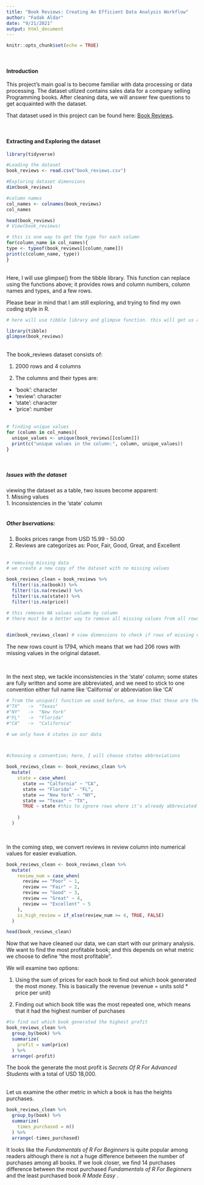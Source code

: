 ---
title: "Book Reviews: Creating An Efficient Data Analysis Workflow"
author: "Fadak Aldar"
date: "9/21/2021"   
output: html_document
---
   
```{r setup, include=FALSE}
knitr::opts_chunk$set(echo = TRUE)  
```

<br>

#### Introduction 
This project's main goal is to become familiar with data processing or data processing. The dataset utlized contains sales data for a company selling Programming books. After cleaning data, we will answer few questions to get acquainted with the dataset.

That dataset used in this project can be found here: [Book Reviews](https://data.world/dataquest/book-reviews).

<br>


#### Extracting and Exploring the dataset
```{r libraries, message = FALSE}
library(tidyverse)
```

```{r reading the csv file}
#Loading the dataset
book_reviews <- read.csv("book_reviews.csv")
```

```{r dim and col names}
#Exploring dataset dimensions 
dim(book_reviews)

#column names
col_names <- colnames(book_reviews)
col_names

head(book_reviews)
# View(book_reviews)
```
```{r type}
# this is one way to get the type for each column 
for(column_name in col_names){
type <- typeof(book_reviews[[column_name]])
print(c(column_name, type))
}

```
<br>
Here, I will use glimpse() from the tibble library. This function can replace using the functions above; it provides rows and column numbers, column names and types, and a few rows. 

Please bear in mind that I am still exploring, and trying to find my own coding style in R.  

```{r}
# here will use tibble library and glimpse function. this will get us all the information above in one function

library(tibble)
glimpse(book_reviews)
```
<br>
The book_reviews dataset consists of:   

1. 2000 rows and 4 columns   

1. The columns and their types are:   
  * 'book': character   
  * 'review': character   
  * 'state': character   
  * 'price': number
<br>
<br>



```{r}
# finding unique values
for (column in col_names){
  unique_values <- unique(book_reviews[[column]])
  print(c("unique values in the column:", column, unique_values))
}

```
<br>
  
##### Issues with the dataset
viewing the dataset as a table, two issues become apparent:   
1. Missing values  
1. Inconsistencies in the 'state' column  
<br>

##### Other bservations:  
1. Books prices range from USD 15.99 - 50.00  
1. Reviews are categorizes as: Poor, Fair, Good, Great, and Excellent  
<br>

```{r}

# removing missing data
# we create a new copy of the dataset with no missing values

book_reviews_clean = book_reviews %>%
  filter(!is.na(book)) %>%
  filter(!is.na(review)) %>%
  filter(!is.na(state)) %>%
  filter(!is.na(price))

# this removes NA values column by column
# there must be a better way to remove all missing values from all rows instead of examining columns one by one?
              

dim(book_reviews_clean) # view dimensions to check if rows of missing data were deleted 

```
The new rows count is 1794, which means that we had 206 rows with missing values in the original dataset.

<br>

In the next step, we tackle inconsistencies in the 'state' column; some states are fully written and some are abbreviated, and we need to stick to one convention either full name like 'California' or abbreviation like 'CA'

```{r}
# from the unique() function we used before, we know that these are the unique values we have under 'state':
#"TX"   ->  "Texas" 
#"NY"   ->  "New York"                     
#"FL"   ->  "Florida"                                        
#"CA"   ->  "California" 

# we only have 4 states in our data  



#choosing a convention; here, I will choose states abbreviations

book_reviews_clean <- book_reviews_clean %>%
  mutate(
    state = case_when(
      state == "Calfornia" ~ "CA",
      state == "Florida" ~ "FL",
      state == "New York" ~ "NY",
      state == "Texax" ~ "TX",
      TRUE ~ state #this to ignore rows where it's already abbreviated
    
    )
  )
  
```

<br>
In the coming step, we convert reviews in review column into numerical values for easier evaluation. 

```{r}
 

book_reviews_clean <- book_reviews_clean %>%
  mutate(
    review_num = case_when(
      review == "Poor" ~ 1,
      review == "Fair" ~ 2,
      review == "Good" ~ 3,
      review == "Great" ~ 4,
      review == "Excellent" ~ 5
    ),
    is_high_review = if_else(review_num >= 4, TRUE, FALSE)
  )

head(book_reviews_clean)
```

Now that we have cleaned our data, we can start with our primary analysis. We want to find the most profitable book; and this depends on what metric we choose to define "the most profitable".

We will examine two options:   

1. Using the sum of prices for each book to find out which book generated the most money. This is basically the revenue (revenue = units sold * price per unit)

1. Finding out which book title was the most repeated one, which means that it had the highest number of purchases 
<br>

```{r}
#to find out which book generated the highest profit
book_reviews_clean %>%
  group_by(book) %>%
  summarize(
    profit = sum(price)
  ) %>%
  arrange(-profit)
```
The book the generate the most profit is _Secrets Of R For Advanced Students_ with a total of USD 18,000. 
<br>
<br>

Let us examine the other metric in which a book is has the heights purchases.

```{r}
book_reviews_clean %>%
  group_by(book) %>%
  summarize(
    times_purchased = n()
  ) %>%
  arrange(-times_purchased)
```
It looks like the  _Fundamentals of R For Beginners_ is quite popular among readers although there is not a huge difference between the number of purchases among all books. If we look closer, we find 14 purchases difference between the most purchased _Fundamentals of R For Beginners_ and the least purchased book _R Made Easy_ . 
<br>
<br>

